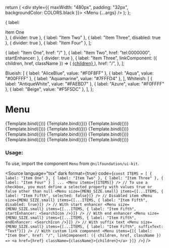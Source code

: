 
<Meta title="Overlay/Menu" component={Menu} />

  return (
    <div style={{ maxWidth: "480px", padding: "32px", backgroundColor: COLORS.black }}>
      <Menu {...args} />
    </div>
  );
};


  { label: <div>Item One</div> },
  { divider: true },
  { label: "Item Two" },
  { label: "Item Three", disabled: true },
  { divider: true },
  { label: "Item Four" },
];

  { label: "Item One", href: "/" },
  { label: "Item Two", href: "tel:0000000", startEnhancer: <SearchIcon /> },
  { divider: true },
  {
    label: "Item Three",
    linkComponent: ({ children, href, className }) => (
      <a href={href} className={className}>
        {children}
      </a>
    ),
    href: "/",
  },
];

  Blueish: [
    { label: "AliceBlue", value: "#F0F8FF" },
    { label: "Aqua", value: "#00FFFF" },
    { label: "Aquamarine", value: "#7FFFD4" },
  ],
  Whiteish: [
    { label: "AntiqueWhite", value: "#FAEBD7" },
    { label: "Azure", value: "#F0FFFF" },
    { label: "Beige", value: "#F5F5DC" },
  ],
};


# Menu

<Canvas isColumn>
  <Story name="Small" args={{ items: ITEMS, size: MENU_SIZE.small }}>
    {Template.bind({})}
  </Story>
  <Story name="Medium" args={{ items: ITEMS, size: MENU_SIZE.medium }}>
    {Template.bind({})}
  </Story>
  <Story name="Large" args={{ items: ITEMS, size: MENU_SIZE.large }}>
    {Template.bind({})}
  </Story>
  <Story name="Active" args={{ items: [...ITEMS_WITH_DIVIDER, ActiveItem] }}>
    {Template.bind({})}
  </Story>
  <Story name="With Divider" args={{ items: ITEMS_WITH_DIVIDER }}>
    {Template.bind({})}
  </Story>
  <Story name="With Checkbox" args={{ items: [...ITEMS_WITH_DIVIDER, CheckboxItem] }}>
    {Template.bind({})}
  </Story>
  <Story name="With Start Enhancer" args={{ items: [...ITEMS_WITH_DIVIDER, StartEnhancerItem] }}>
    {Template.bind({})}
  </Story>
  <Story name="With End Enhancer" args={{ items: [...ITEMS_WITH_DIVIDER, EndEnhancerItem] }}>
    {Template.bind({})}
  </Story>
  <Story name="With Suffix Text" args={{ items: [...ITEMS_WITH_DIVIDER, SuffixTextItem] }}>
    {Template.bind({})}
  </Story>
  <Story name="With Header" args={{ items: ITEMS_WITH_HEADER, size: MENU_SIZE.small }}>
    {Template.bind({})}
  </Story>
  <Story name="With Links" args={{ items: ITEMS_WITH_LINKS, size: MENU_SIZE.small }}>
    {Template.bind({})}
  </Story>
  <Story name="Empty State" args={{ items: [], size: MENU_SIZE.large }}>
    {Template.bind({})}
  </Story>
</Canvas>

<ArgsTable of={Menu} />

### Usage:

To use, import the component `Menu` from `@nilfoundation/ui-kit`.

<Source
  language="tsx"
  dark
  format={true}
  code={`
        const ITEMS = [
          { label: "Item One" },
          { label: "Item Two" },
          { label: "Item Three" },
          { label: "Item Four" }
        ]
        ...
        <Menu items={[ITEMS]} />
        // To use a checkbox, you must define a selected property with values true or false other than null
        <Menu size={MENU_SIZE.small} items={[...ITEMS, { label: "Item Fifth", selected: false}]} />
        // Disabled item
        <Menu size={MENU_SIZE.small} items={[...ITEMS, { label: "Item Fifth", disabled: true}]} />
        // With start enhancer
        <Menu size={MENU_SIZE.small} items={[...ITEMS, { label: "Item Fifth", startEnhancer: <SearchIcon />}]} />
         // With end enhancer
        <Menu size={MENU_SIZE.small} items={[...ITEMS, { label: "Item Fifth", endEnhancer: <SearchIcon />}]} />
        // With suffix text
        <Menu size={MENU_SIZE.small} items={[...ITEMS, { label: "Item Fifth", suffixText: "Text"}]} />
        // With custom link component
        <Menu items={[{
          label: "Item One",
          href: "/",
          linkComponent: ({ children, href, className }) => <a href={href} className={className}>{children}</a>
        }]} />
  `}
/>
